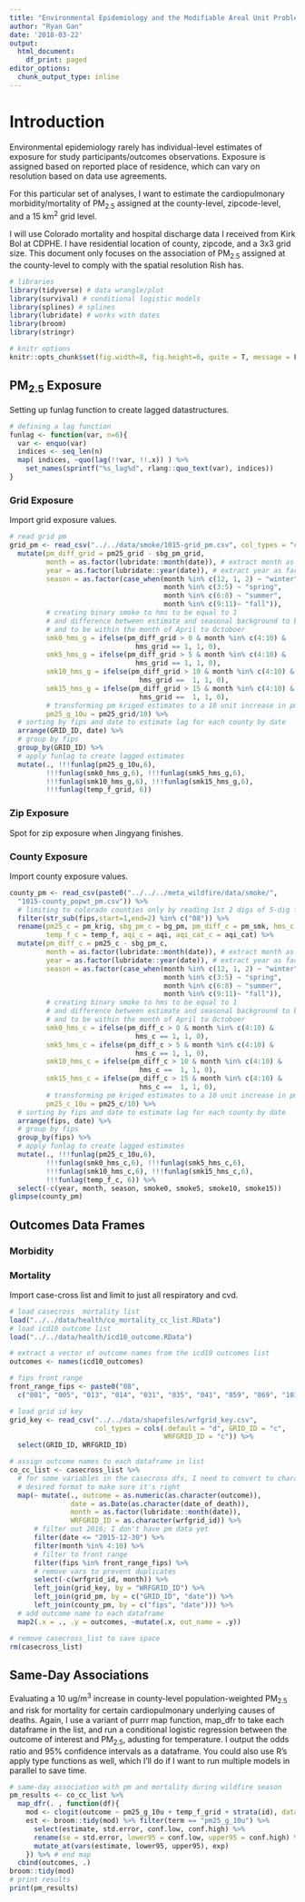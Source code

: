 ```yaml
---
title: "Environmental Epidemiology and the Modifiable Areal Unit Problem"
author: "Ryan Gan"
date: '2018-03-22'
output:
  html_document:
    df_print: paged
editor_options:
  chunk_output_type: inline
---
```


# Introduction

Environmental epidemiology rarely has individual-level estimates of exposure for study participants/outcomes observations. Exposure is assigned based on reported place of residence, which can vary on resolution based on data use agreements. 

For this particular set of analyses, I want to estimate the cardiopulmonary morbidity/mortality of PM~2.5~ assigned at the county-level, zipcode-level, and a 15 km^2^ grid level. 

I will use Colorado mortality and hospital discharge data I received from Kirk Bol at CDPHE. I have residential location of county, zipcode, and a 3x3 grid size. This document only focuses on the association of PM~2.5~ assigned at the county-level to comply with the spatial resolution Rish has.

```r
# libraries
library(tidyverse) # data wrangle/plot
library(survival) # conditional logistic models
library(splines) # splines
library(lubridate) # works with dates
library(broom)
library(stringr)

# knitr options
knitr::opts_chunk$set(fig.width=8, fig.height=6, quite = T, message = F)
```

## PM~2.5~ Exposure

Setting up funlag function to create lagged datastructures. 

```r
# defining a lag function
funlag <- function(var, n=6){
  var <- enquo(var)
  indices <- seq_len(n)
  map( indices, ~quo(lag(!!var, !!.x)) ) %>% 
    set_names(sprintf("%s_lag%d", rlang::quo_text(var), indices))
}
```

### Grid Exposure

Import grid exposure values.

```r
# read grid pm
grid_pm <- read_csv("../../data/smoke/1015-grid_pm.csv", col_types = "cDdddd") %>% 
  mutate(pm_diff_grid = pm25_grid - sbg_pm_grid,
         month = as.factor(lubridate::month(date)), # extract month as factor
         year = as.factor(lubridate::year(date)), # extract year as factor
         season = as.factor(case_when(month %in% c(12, 1, 2) ~ "winter",
                                      month %in% c(3:5) ~ "spring",
                                      month %in% c(6:8) ~ "summer",
                                      month %in% c(9:11)~ "fall")),
         # creating binary smoke to hms to be equal to 1 
         # and difference between estimate and seasonal background to be >0
         # and to be within the month of April to Octoboer
         smk0_hms_g = ifelse(pm_diff_grid > 0 & month %in% c(4:10) & 
                               hms_grid == 1, 1, 0),
         smk5_hms_g = ifelse(pm_diff_grid > 5 & month %in% c(4:10) & 
                               hms_grid == 1, 1, 0),
         smk10_hms_g = ifelse(pm_diff_grid > 10 & month %in% c(4:10) & 
                                hms_grid ==  1, 1, 0),
         smk15_hms_g = ifelse(pm_diff_grid > 15 & month %in% c(4:10) & 
                                hms_grid ==  1, 1, 0),
         # transforming pm kriged estimates to a 10 unit increase in pm
         pm25_g_10u = pm25_grid/10) %>% 
  # sorting by fips and date to estimate lag for each county by date
  arrange(GRID_ID, date) %>% 
  # group by fips 
  group_by(GRID_ID) %>%
  # apply funlag to create lagged estimates
  mutate(., !!!funlag(pm25_g_10u,6), 
         !!!funlag(smk0_hms_g,6), !!!funlag(smk5_hms_g,6),
         !!!funlag(smk10_hms_g,6), !!!funlag(smk15_hms_g,6), 
         !!!funlag(temp_f_grid, 6))
```

### Zip Exposure

Spot for zip exposure when Jingyang finishes.

### County Exposure

Import county exposure values.

```r
county_pm <- read_csv(paste0("../../../meta_wildfire/data/smoke/",
  "1015-county_popwt_pm.csv")) %>% 
  # limiting to colorado counties only by reading 1st 2 digs of 5-dig fips code
  filter(str_sub(fips,start=1,end=2) %in% c("08")) %>% 
  rename(pm25_c = pm_krig, sbg_pm_c = bg_pm, pm_diff_c = pm_smk, hms_c = hms,
         temp_f_c = temp_f, aqi_c = aqi, aqi_cat_c = aqi_cat) %>% 
  mutate(pm_diff_c = pm25_c - sbg_pm_c,
         month = as.factor(lubridate::month(date)), # extract month as factor
         year = as.factor(lubridate::year(date)), # extract year as factor
         season = as.factor(case_when(month %in% c(12, 1, 2) ~ "winter",
                                      month %in% c(3:5) ~ "spring",
                                      month %in% c(6:8) ~ "summer",
                                      month %in% c(9:11)~ "fall")),
         # creating binary smoke to hms to be equal to 1 
         # and difference between estimate and seasonal background to be >0
         # and to be within the month of April to Octoboer
         smk0_hms_c = ifelse(pm_diff_c > 0 & month %in% c(4:10) & 
                               hms_c == 1, 1, 0),
         smk5_hms_c = ifelse(pm_diff_c > 5 & month %in% c(4:10) & 
                               hms_c == 1, 1, 0),
         smk10_hms_c = ifelse(pm_diff_c > 10 & month %in% c(4:10) & 
                                hms_c ==  1, 1, 0),
         smk15_hms_c = ifelse(pm_diff_c > 15 & month %in% c(4:10) & 
                                hms_c ==  1, 1, 0),
         # transforming pm kriged estimates to a 10 unit increase in pm
         pm25_c_10u = pm25_c/10) %>% 
  # sorting by fips and date to estimate lag for each county by date
  arrange(fips, date) %>% 
  # group by fips 
  group_by(fips) %>%
  # apply funlag to create lagged estimates
  mutate(., !!!funlag(pm25_c_10u,6), 
         !!!funlag(smk0_hms_c,6), !!!funlag(smk5_hms_c,6),
         !!!funlag(smk10_hms_c,6), !!!funlag(smk15_hms_c,6), 
         !!!funlag(temp_f_c, 6)) %>% 
  select(-c(year, month, season, smoke0, smoke5, smoke10, smoke15))
glimpse(county_pm)
```

## Outcomes Data Frames

### Morbidity

### Mortality

Import case-cross list and limit to just all respiratory and cvd.

```r
# load casecross  mortality list
load("../../data/health/co_mortality_cc_list.RData") 
# load icd10 outcome list
load("../../data/health/icd10_outcome.RData")
```

```r
# extract a vector of outcome names from the icd10 outcomes list 
outcomes <- names(icd10_outcomes)

# fips front range
front_range_fips <- paste0("08", 
  c("001", "005", "013", "014", "031", "035", "041", "059", "069", "101", "123"))

# load grid id key
grid_key <- read_csv("../../data/shapefiles/wrfgrid_key.csv", 
                     col_types = cols(.default = "d", GRID_ID = "c", 
                                      WRFGRID_ID = "c")) %>% 
  select(GRID_ID, WRFGRID_ID)

# assign outcome names to each dataframe in list
co_cc_list <- casecross_list %>% 
  # for some variables in the casecross dfs, I need to convert to character, then
  # desired format to make sure it's right
  map(~ mutate(., outcome = as.numeric(as.character(outcome)),
               date = as.Date(as.character(date_of_death)),
               month = as.factor(lubridate::month(date)),
               WRFGRID_ID = as.character(wrfgrid_id)) %>%
      # filter out 2016; I don't have pm data yet
      filter(date <= "2015-12-30") %>% 
      filter(month %in% 4:10) %>% 
      # filter to front range
      filter(fips %in% front_range_fips) %>% 
      # remove vars to prevent duplicates
      select(-c(wrfgrid_id, month)) %>% 
      left_join(grid_key, by = "WRFGRID_ID") %>% 
      left_join(grid_pm, by = c("GRID_ID", "date")) %>% 
      left_join(county_pm, by = c("fips", "date"))) %>% 
  # add outcome name to each dataframe
  map2(.x = ., .y = outcomes, ~mutate(.x, out_name = .y))

# remove casecross_list to save space
rm(casecross_list)
```

## Same-Day Associations 

Evaluating a 10 ug/m^3^ increase in county-level population-weighted PM~2.5~ and risk for mortality for certain cardiopulmonary underlying causes of deaths. Again, I use a variant of purrr map function, map_dfr to take each dataframe in the list, and run a conditional logistic regression between the outcome of interest and PM~2.5~, adusting for temperature. I output the odds ratio and 95% confidence intervals as a dataframe. You could also use R's apply type functions as well, which I'll do if I want to run multiple models in parallel to save time.

```r
# same-day association with pm and mortality during wildfire season
pm_results <- co_cc_list %>%
  map_dfr(. , function(df){
    mod <- clogit(outcome ~ pm25_g_10u + temp_f_grid + strata(id), data = df)
    est <- broom::tidy(mod) %>% filter(term == "pm25_g_10u") %>% 
      select(estimate, std.error, conf.low, conf.high) %>% 
      rename(se = std.error, lower95 = conf.low, upper95 = conf.high) %>% 
      mutate_at(vars(estimate, lower95, upper95), exp)
    }) %>% # end map
  cbind(outcomes, .)
broom::tidy(mod)
# print results
print(pm_results)
```
